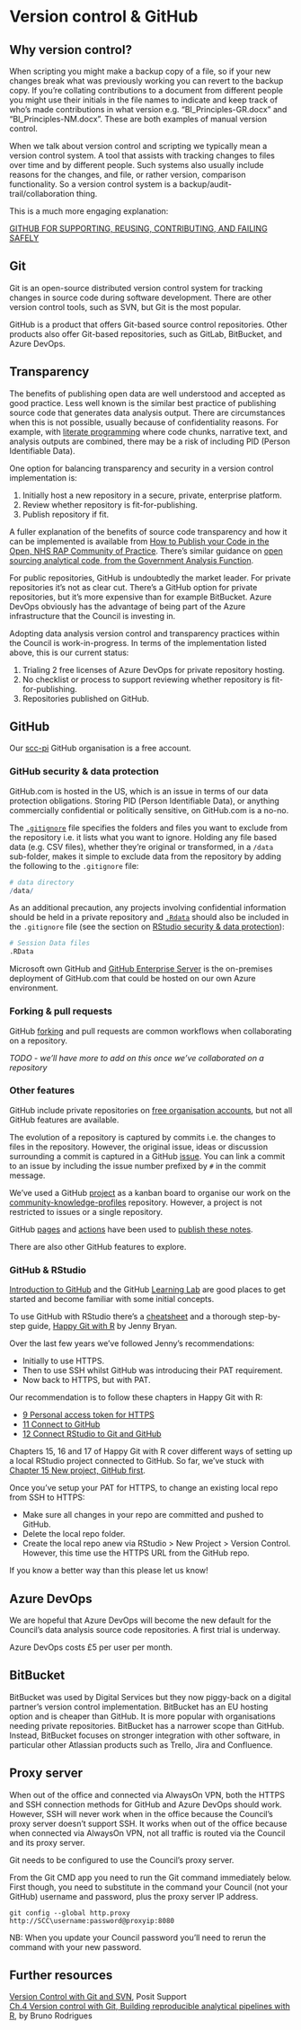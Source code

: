 # Version control & GitHub {#github}

## Why version control?

When scripting you might make a backup copy of a file, so if your new changes break what was previously working you can revert to the backup copy. If you're collating contributions to a document from different people you might use their initials in the file names to indicate and keep track of who's made contributions in what version e.g. "BI_Principles-GR.docx" and "BI_Principles-NM.docx". These are both examples of manual version control.

When we talk about version control and scripting we typically mean a version control system. A tool that assists with tracking changes to files over time and by different people. Such systems also usually include reasons for the changes, and file, or rather version, comparison functionality. So a version control system is a backup/audit-trail/collaboration thing.

This is a much more engaging explanation:  

[GITHUB FOR SUPPORTING, REUSING, CONTRIBUTING, AND FAILING SAFELY](https://www.openscapes.org/blog/2022-05-27-github-illustrated-series/index.html)  

## Git  

Git is an open-source distributed version control system for tracking changes in source code during software development. There are other version control tools, such as SVN, but Git is the most popular.

GitHub is a product that offers Git-based source control repositories. Other products also offer Git-based repositories, such as GitLab, BitBucket, and Azure DevOps.

## Transparency  

The benefits of publishing open data are well understood and accepted as good practice. Less well known is the similar best practice of publishing source code that generates data analysis output. There are circumstances when this is not possible, usually because of confidentiality reasons. For example, with [literate programming](https://raps-with-r.dev/lit_prog.html) where code chunks, narrative text, and analysis outputs are combined, there may be a risk of including PID (Person Identifiable Data).

One option for balancing transparency and security in a version control implementation is:   

1. Initially host a new repository in a secure, private, enterprise platform.  
1. Review whether repository is fit-for-publishing.  
1. Publish repository if fit.  

A fuller explanation of the benefits of source code transparency and how it can be implemented is available from [How to Publish your Code in the Open, NHS RAP Community of Practice](https://nhsdigital.github.io/rap-community-of-practice/implementing_RAP/how-to-publish-your-code-in-the-open/). There's similar guidance on [open sourcing analytical code, from the Government Analysis Function](https://analysisfunction.civilservice.gov.uk/policy-store/open-sourcing-analytical-code/).

For public repositories, GitHub is undoubtedly the market leader. For private repositories it's not as clear cut. There's a GitHub option for private repositories, but it's more expensive than for example BitBucket. Azure DevOps obviously has the advantage of being part of the Azure infrastructure that the Council is investing in. 

Adopting data analysis version control and transparency practices within the Council is work-in-progress. In terms of the implementation listed above, this is our current status:  

1. Trialing 2 free licenses of Azure DevOps for private repository hosting.  
1. No checklist or process to support reviewing whether repository is fit-for-publishing.  
1. Repositories published on GitHub.  

## GitHub

Our [scc-pi](https://github.com/scc-pi) GitHub organisation is a free account. 

### GitHub security & data protection {#github-security}

GitHub.com is hosted in the US, which is an issue in terms of our data protection obligations. Storing PID (Person Identifiable Data), or anything commercially confidential or politically sensitive, on GitHub.com is a no-no.

The [`.gitignore`](https://git-scm.com/docs/gitignore) file specifies the folders and files you want to exclude from the repository i.e. it lists what you want to ignore. Holding any file based data (e.g. CSV files), whether they're original or transformed, in a `/data` sub-folder, makes it simple to exclude data from the repository by adding the following to the `.gitignore` file:

```r
# data directory
/data/
```

As an additional precaution, any projects involving confidential information should be held in a private repository and [`.Rdata`](https://bookdown.org/ndphillips/YaRrr/rdata-files.html) should also be included in the `.gitignore` file (see the section on [RStudio security & data protection](#pid)):

```r
# Session Data files
.RData
```

Microsoft own GitHub and [GitHub Enterprise Server](https://azuremarketplace.microsoft.com/en-us/marketplace/apps/github.githubenterprise?tab=overview) is the on-premises deployment of GitHub.com that could be hosted on our own Azure environment.

### Forking & pull requests

GitHub [forking](https://guides.github.com/activities/forking/) and pull requests are common workflows when collaborating on a repository.

*TODO - we'll have more to add on this once we've collaborated on a repository*

### Other features

GitHub include private repositories on [free organisation accounts](https://docs.github.com/en/github/getting-started-with-github/types-of-github-accounts#organization-accounts), but not all GitHub features are available.

The evolution of a repository is captured by commits i.e. the changes to files in the repository. However, the original issue, ideas or discussion surrounding a commit is captured in a GitHub [issue](https://guides.github.com/features/issues/). You can link a commit to an issue by including the issue number prefixed by `#` in the commit message.

We've used a GitHub [project](https://github.com/orgs/scc-pi/projects/2) as a kanban board to organise our work on the [community-knowledge-profiles](https://github.com/scc-pi/community-knowledge-profiles) repository. However, a project is not restricted to issues or a single repository.

GitHub [pages](https://pages.github.com/) and [actions](https://github.com/features/actions) have been used to [publish these notes](#publishing).

There are also other GitHub features to explore.

### GitHub & RStudio

[Introduction to GitHub](https://github.com/skills/introduction-to-github) and the GitHub [Learning Lab](https://github.com/apps/github-learning-lab) are good places to get started and become familiar with some initial concepts.

To use GitHub with RStudio there's a [cheatsheet](https://github.com/rstudio/cheatsheets/blob/main/git-github.pdf) and a thorough step-by-step guide, [Happy Git with R](https://happygitwithr.com/) by Jenny Bryan. 

Over the last few years we've followed Jenny's recommendations:  

* Initially to use HTTPS.  
* Then to use SSH whilst GitHub was introducing their PAT requirement.  
* Now back to HTTPS, but with PAT. 

Our recommendation is to follow these chapters in Happy Git with R:  

* [9 Personal access token for HTTPS](https://happygitwithr.com/https-pat.html)  
* [11 Connect to GitHub](https://happygitwithr.com/push-pull-github.html)  
* [12 Connect RStudio to Git and GitHub](https://happygitwithr.com/rstudio-git-github.html)  

Chapters 15, 16 and 17 of Happy Git with R cover different ways of setting up a local RStudio project connected to GitHub. So far, we've stuck with [Chapter 15 New project, GitHub first](https://happygitwithr.com/new-github-first.html).  

Once you've setup your PAT for HTTPS, to change an existing local repo from SSH to HTTPS:  

* Make sure all changes in your repo are committed and pushed to GitHub.  
* Delete the local repo folder.  
* Create the local repo anew via RStudio > New Project > Version Control. However, this time use the HTTPS URL from the GitHub repo.  

If you know a better way than this please let us know!  

## Azure DevOps  

We are hopeful that Azure DevOps will become the new default for the Council's data analysis source code repositories. A first trial is underway.  

Azure DevOps costs £5 per user per month.  

## BitBucket  

BitBucket was used by Digital Services but they now piggy-back on a digital partner's version control implementation. BitBucket has an EU hosting option and is cheaper than GitHub. It is more popular with organisations needing private repositories. BitBucket has a narrower scope than GitHub. Instead, BitBucket focuses on stronger integration with other software, in particular other Atlassian products such as Trello, Jira and Confluence.

## Proxy server  

When out of the office and connected via AlwaysOn VPN, both the HTTPS and SSH connection methods for GitHub and Azure DevOps should work. However, SSH will never work when in the office because the Council's proxy server doesn't support SSH. It works when out of the office because when connected via AlwaysOn VPN, not all traffic is routed via the Council and its proxy server.  

Git needs to be configured to use the Council's proxy server.  

From the Git CMD app you need to run the Git command immediately below. First though, you need to substitute in the command your Council (not your GitHub) username and password, plus the proxy server IP address.

`git config --global http.proxy http://SCC\username:password@proxyip:8080`  

NB: When you update your Council password you'll need to rerun the command with your new password. 

## Further resources

[Version Control with Git and SVN](https://support.rstudio.com/hc/en-us/articles/200532077?version=1.4.1103&mode=desktop), Posit Support  
[Ch.4 Version control with Git, Building reproducible analytical pipelines with R](https://raps-with-r.dev/git.html), by Bruno Rodrigues  

